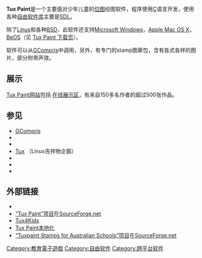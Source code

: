{{expand|time=2013-06-24T01:44:12+00:00}}
{{unreferenced|time=2013-06-24T01:44:12+00:00}}
{{NoteTA|G1=IT|G2=FL}}
{{Infobox software
| name                   = Tux Paint
| logo                   = [[File:Tux_paint_logo.svg|100px]]
| screenshot             = [[File:Tux_Paint.png|250px]]
| caption                = 西班牙文版的Tux Paint執行中，圖為一張空白畫布。
| developer              = Bill Kendrick等
| latest_release_version = 0.9.22
| latest_release_date    = {{Release date and age|2014|08|24}}
| operating_system       = [[跨平台|跨平台]]
| programming language   = [[C语言|C]]
| genre                  = [[點陣圖圖像編輯器|點陣圖圖像編輯器]]
| license                = [[GNU通用公共许可证|GNU通用公共许可证]]
| website                = [http://www.tuxpaint.org/ www.tuxpaint.org]
}}

'''Tux Paint'''是一个主要面对少年儿童的[[位图|位图]]绘图软件，程序使用[[C|C]]语言开发，使用各种[[自由软件|自由软件]][[库|库]]主要是[[SDL|SDL]]。

除了[[Linux|Linux]]和各种[[BSD|BSD]]，此软件还支持[[Microsoft_Windows|Microsoft Windows]]，[[Mac_OS_X|Apple Mac OS X]]，[[BeOS|BeOS]]（见 [http://www.tuxpaint.org/download/ Tux Paint 下载页]{{Wayback|url=http://www.tuxpaint.org/download/ |date=20090115212626 }}）。

软件可以从[[GCompris|GCompris]]中调用，另外，有专门的stamp图章包，含有各式各样的图片，部分附带声效。

== 展示 ==
[http://www.tuxpaint.org/ Tux Paint网站]{{Wayback|url=http://www.tuxpaint.org/ |date=20090116061119 }}包括 [http://www.tuxpaint.org/gallery/ 在线展示区]{{Wayback|url=http://www.tuxpaint.org/gallery/ |date=20090122021022 }}，有来自150多名作者的超过500张作品。

== 参见 ==
{{Portal|自由软件}}
{{Portal|电子游戏}}
{{commonscat|Tux Paint}}

*[[GCompris|GCompris]]
*{{link-en|Kid Pix|Kid Pix}}
*{{link-en|點陣圖圖像編輯器比较|Comparison of raster graphics editors}}
*[[Tux|Tux]] （Linux吉祥物企鹅）
*{{link-en|Tux打字|Tux Typing}}
*{{link-en|Tux，数学命令|Tux, of Math Command}}
*{{link-en|Canvastic|Canvastic}}

== 外部链接 ==
*{{official website|http://www.tuxpaint.org/}}
*[http://www.sourceforge.net/projects/tuxpaint/ “Tux Paint”项目]{{Wayback|url=http://www.sourceforge.net/projects/tuxpaint/ |date=20130705105334 }}在[[SourceForge|SourceForge.net]]
*[http://www.tux4kids.com/ Tux4Kids]{{Wayback|url=http://www.tux4kids.com/ |date=20081121113951 }}
*[http://translate.sourceforge.net/wiki/decathlon/tuxpaint Tux Paint本地化]{{Wayback|url=http://translate.sourceforge.net/wiki/decathlon/tuxpaint |date=20120215011959 }}
*[http://sourceforge.net/projects/tuxpaint-au/ “Tuxpaint Stamps for Australian Schools”项目]{{Wayback|url=http://sourceforge.net/projects/tuxpaint-au/ |date=20130509235403 }}在[[SourceForge|SourceForge.net]]

[[Category:教育電子遊戲|Category:教育電子遊戲]]
[[Category:自由软件|Category:自由软件]]
[[Category:跨平台软件|Category:跨平台软件]]